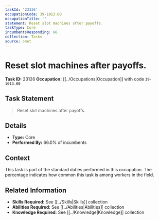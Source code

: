 ```yaml
---
taskId: '23136'
occupationCode: 39-1013.00
occupationTitle: ''
statement: Reset slot machines after payoffs.
taskType: Core
incumbentsResponding: 66
collection: Tasks
source: onet
---
```

# Reset slot machines after payoffs.

**Task ID:** 23136
**Occupation:** [[../Occupations|Occupation]] with code `39-1013.00`

## Task Statement

> Reset slot machines after payoffs.

## Details

- **Type:** Core
- **Performed By:** 66.0% of incumbents

## Context

This task is part of the standard duties performed in this occupation. The percentage indicates how common this task is among workers in the field.

## Related Information

- **Skills Required:** See [[../Skills|Skills]] collection
- **Abilities Required:** See [[../Abilities|Abilities]] collection
- **Knowledge Required:** See [[../Knowledge|Knowledge]] collection
